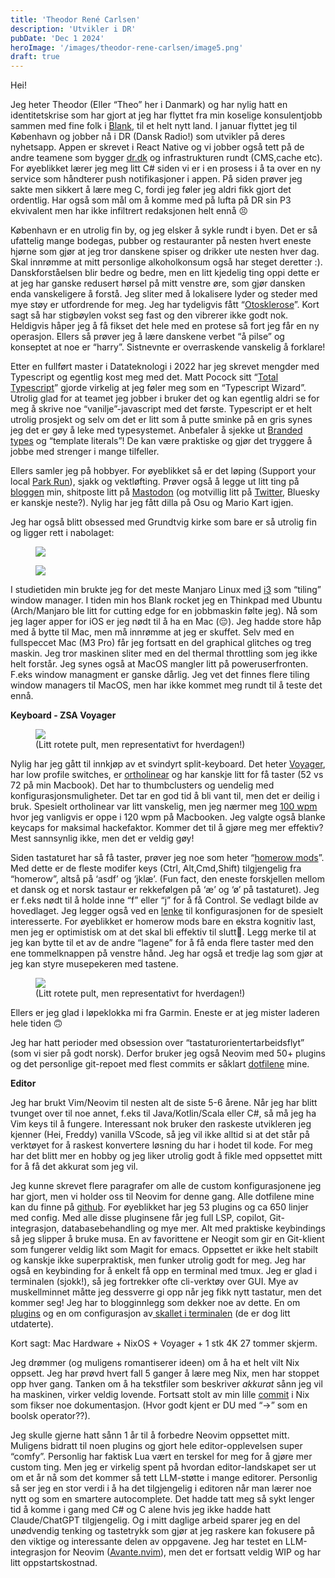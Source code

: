 ```yaml
---
title: 'Theodor René Carlsen'
description: 'Utvikler i DR'
pubDate: 'Dec 1 2024'
heroImage: '/images/theodor-rene-carlsen/image5.png'
draft: true
---
```









<Question1/>

Hei!

Jeg heter Theodor (Eller “Theo” her i Danmark) og har nylig hatt en identitetskrise som har gjort at jeg har flyttet fra min koselige konsulentjobb sammen med fine folk i [Blank](https://www.blank.no/menneskene), til et helt nytt land. I januar flyttet jeg til København og jobber nå i DR (Dansk Radio!) som utvikler på deres nyhetsapp. Appen er skrevet i React Native og vi jobber også tett på de andre teamene som bygger [dr.dk](https://www.dr.dk/) og infrastrukturen rundt (CMS,cache etc). For øyeblikket lærer jeg meg litt C# siden vi er i en prosess i å ta over en ny service som håndterer push notifikasjoner i appen. På siden prøver jeg sakte men sikkert å lære meg C, fordi jeg føler jeg aldri fikk gjort det ordentlig. Har også som mål om å komme med på lufta på DR sin P3 ekvivalent men har ikke infiltrert redaksjonen helt ennå 😣

København er en utrolig fin by, og jeg elsker å sykle rundt i byen. Det er så ufattelig mange bodegas, pubber og restauranter på nesten hvert eneste hjørne som gjør at jeg tror danskene spiser og drikker ute nesten hver dag. Skal innrømme at mitt personlige alkoholkonsum også har steget deretter :). Danskforståelsen blir bedre og bedre, men en litt kjedelig ting oppi dette er at jeg har ganske redusert hørsel på mitt venstre øre, som gjør dansken enda vanskeligere å forstå. Jeg sliter med å lokalisere lyder og steder med mye støy er utfordrende for meg. Jeg har tydeligvis fått “[Otosklerose](https://www.sundhed.dk/borger/patienthaandbogen/oere-naese-hals/sygdomme/mellemoere/otosklerose/)”. Kort sagt så har stigbøylen vokst seg fast og den vibrerer ikke godt nok. Heldigvis håper jeg å få fikset det hele med en protese så fort jeg får en ny operasjon. Ellers så prøver jeg å lære danskene verbet “å pilse” og konseptet at noe er “harry”. Sistnevnte er overraskende vanskelig å forklare!

Etter en fullført master i Datateknologi i 2022 har jeg skrevet mengder med Typescript og egentlig kost meg med det. Matt Pocock sitt “[Total Typescript](https://www.totaltypescript.com/)” gjorde virkelig at jeg føler meg som en “Typescript Wizard”. Utrolig glad for at teamet jeg jobber i bruker det og kan egentlig aldri se for meg å skrive noe “vanilje”-javascript  med det første. Typescript er et helt utrolig prosjekt og selv om det er litt som å putte sminke på en gris synes jeg det er gøy å leke med typesystemet. Anbefaler å sjekke ut [Branded types](https://egghead.io/blog/using-branded-types-in-typescript) og “template literals”! De kan være praktiske og gjør det tryggere å jobbe med strenger i mange tilfeller.

Ellers samler jeg på hobbyer. For øyeblikket så er det løping (Support your local  [Park Run](https://www.parkrun.no/)), sjakk og vektløfting. Prøver også å legge ut litt ting på [bloggen](https://blog.theodorc.no/) min, shitposte litt på [Mastodon](https://snabelen.no/@theodorc) (og motvillig litt på [Twitter](https://x.com/theodorc_), Bluesky er kanskje neste?). Nylig har jeg fått dilla på Osu og Mario Kart igjen.

Jeg har også blitt obsessed med Grundtvig kirke som bare er så utrolig fin og ligger rett i nabolaget:

<figure>
    <img src='/images/theodor-rene-carlsen/image1.jpg'/>
</figure>

<figure>
    <img src='/images/theodor-rene-carlsen/image2.jpg'/>
</figure>


<Question2/>

I studietiden min brukte jeg for det meste Manjaro Linux med [i3](https://i3wm.org/) som “tiling” window manager. I tiden min hos Blank rocket jeg en Thinkpad med Ubuntu (Arch/Manjaro ble litt for cutting edge for en jobbmaskin følte jeg). Nå som jeg lager apper for iOS er jeg nødt til å ha en Mac (😔). Jeg hadde store håp med å bytte til Mac, men må innrømme at jeg er skuffet. Selv med en fullspeccet Mac (M3 Pro) får jeg fortsatt en del graphical glitches og treg maskin. Jeg tror maskinen sliter med en del thermal throttling som jeg ikke helt forstår. Jeg synes også at MacOS mangler litt på poweruserfronten. F.eks window managment er ganske dårlig. Jeg vet det finnes flere tiling window managers til MacOS, men har ikke kommet meg rundt til å teste det ennå.

**Keyboard - ZSA Voyager**

<figure>
    <img src='/images/theodor-rene-carlsen/image4.png'/>
    <figcaption>
        (Litt rotete pult, men representativt for hverdagen!)
    </figcaption>
</figure>

Nylig har jeg gått til innkjøp av et svindyrt split-keyboard. Det heter [Voyager](https://www.zsa.io/voyager), har low profile switches, er [ortholinear](https://www.daskeyboard.com/blog/what-is-an-ortholinear-keyboard/) og har kanskje litt for få taster (52 vs 72 på min Macbook). Det har to thumbclusters og uendelig med konfigurasjonsmuligheter. Det tar en god tid å bli vant til, men det er deilig i bruk. Spesielt ortholinear var litt vanskelig, men jeg nærmer meg [100 wpm](https://monkeytype.com/profile/theodorc) hvor jeg vanligvis er oppe i 120 wpm på Macbooken. Jeg valgte også blanke keycaps for maksimal hackefaktor. Kommer det til å gjøre meg mer effektiv? Mest sannsynlig ikke, men det er veldig gøy!

Siden tastaturet har så få taster, prøver jeg noe som heter “[homerow mods](https://precondition.github.io/home-row-mods)”. Med dette er de fleste modifer keys (Ctrl, Alt,Cmd,Shift) tilgjengelig fra “homerow”, altså på ‘asdf’ og ‘jklæ’. (Fun fact, den eneste forskjellen mellom et dansk og et norsk tastaur er rekkefølgen på ‘æ’ og ‘ø’ på tastaturet). Jeg er f.eks nødt til å holde inne “f” eller “j” for å få Control. Se vedlagt bilde av hovedlaget. Jeg legger også ved en [lenke](https://configure.zsa.io/voyager/layouts/ZRY0e/BDLDv/0) til konfigurasjonen for de spesielt interesserte. For øyeblikket er homerow mods bare en ekstra kognitiv last, men jeg er optimistisk om at det skal bli effektiv til slutt🤞. Legg merke til at jeg kan bytte til et av de andre “lagene” for å få enda flere taster med den ene tommelknappen på venstre hånd. Jeg har også et tredje lag som gjør at jeg kan styre musepekeren med tastene.


<figure>
    <img src='/images/theodor-rene-carlsen/image3.png'/>
    <figcaption>
        (Litt rotete pult, men representativt for hverdagen!)
    </figcaption>
</figure>

Ellers er jeg glad i løpeklokka mi fra Garmin. Eneste er at jeg mister laderen hele tiden 🙃


<Question3/>

Jeg har hatt perioder med obsession over “tastaturorientertarbeidsflyt” (som vi sier på godt norsk). Derfor bruker jeg også Neovim med 50+ plugins og det personlige git-repoet med flest commits er såklart [dotfilene](https://github.com/theodorrene/dotfiles) mine.

**Editor**

Jeg har brukt Vim/Neovim til nesten alt de siste 5-6  årene. Når jeg har blitt tvunget over til noe annet, f.eks til Java/Kotlin/Scala eller C#, så må jeg ha Vim keys til å fungere. Interessant nok bruker den raskeste utvikleren jeg kjenner (Hei, Freddy) vanilla VScode, så jeg vil ikke alltid si at det står på verktøyet for å raskest konvertere løsning du har i hodet til kode. For meg har det blitt mer en hobby og jeg liker utrolig godt å fikle med oppsettet mitt for å få det akkurat som jeg vil.

Jeg kunne skrevet flere paragrafer om alle de custom konfigurasjonene jeg har gjort, men vi holder oss til Neovim for denne gang. Alle dotfilene mine kan du finne på [github](https://github.com/theodorrene/dotfiles). For øyeblikket har jeg 53 plugins og ca 650 linjer med config. Med alle disse pluginsene får jeg full LSP, copilot, Git-integrasjon, databasebehandling og mye mer. Alt med praktiske keybindings så jeg slipper å bruke musa. En av favorittene er Neogit som gir en Git-klient som fungerer veldig likt som Magit for emacs. Oppsettet er ikke helt stabilt og kanskje ikke superpraktisk, men funker utrolig godt for meg. Jeg har også en keybinding for å enkelt få opp en terminal med tmux. Jeg er glad i terminalen (sjokk!), så jeg fortrekker ofte cli-verktøy over GUI. Mye av muskellminnet måtte jeg dessverre gi opp når jeg fikk nytt tastatur, men det kommer seg! Jeg har to blogginnlegg som dekker noe av dette. En om [plugins](https://blog.theodorc.no/posts/top5-nvim-plugins/) og en om configurasjon av[ skallet i terminalen](https://blog.theodorc.no/posts/whats_that_config_1/) (de er dog litt utdaterte).



<Question4/>

Kort sagt: Mac Hardware + NixOS + Voyager + 1 stk 4K 27 tommer skjerm.

Jeg drømmer (og muligens romantiserer ideen) om å ha et helt vilt Nix oppsett. Jeg har prøvd hvert fall 5 ganger å lære meg Nix, men har stoppet opp hver gang. Tanken om å ha tekstfiler som beskriver *akkurat* sånn jeg vil ha maskinen, virker veldig lovende. Fortsatt stolt av min lille [commit](https://github.com/NixOS/nix/pull/5899) i Nix som fikser noe dokumentasjon. (Hvor godt kjent er DU med “->” som en boolsk operator??).

Jeg skulle gjerne hatt sånn 1 år til å forbedre Neovim oppsettet mitt. Muligens bidratt til noen plugins og gjort hele editor-opplevelsen super “comfy”. Personlig har faktisk Lua vært en terskel for meg for å gjøre mer custom ting. Men jeg er virkelig spent på hvordan editor-landskapet ser ut om et år nå som det kommer så tett LLM-støtte i mange editorer. Personlig så ser jeg en stor verdi i å ha det tilgjengelig i editoren når man lærer noe nytt og som en smartere autocomplete. Det hadde tatt meg så sykt lenger tid å komme i gang med C# og C alene hvis jeg ikke hadde hatt Claude/ChatGPT tilgjengelig. Og i mitt daglige arbeid sparer jeg en del unødvendig tenking og tastetrykk som gjør at jeg raskere kan fokusere på den viktige og interessante delen av oppgavene. Jeg har testet en LLM-integrasjon for Neovim ([Avante.nvim](https://github.com/yetone/avante.nvim)), men det er fortsatt veldig WIP og har litt oppstartskostnad.